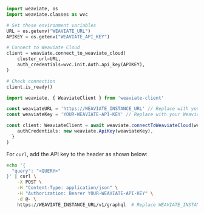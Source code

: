 
<Tabs groupId="languages">
<TabItem value="py" label="Python">

```python
import weaviate, os
import weaviate.classes as wvc

# Set these environment variables
URL = os.getenv("WEAVIATE_URL")
APIKEY = os.getenv("WEAVIATE_API_KEY")

# Connect to Weaviate Cloud
client = weaviate.connect_to_weaviate_cloud(
    cluster_url=URL,
    auth_credentials=wvc.init.Auth.api_key(APIKEY),
)

# Check connection
client.is_ready()
```

</TabItem>
<TabItem value="js" label="JS/TS">

```ts
import weaviate, { WeaviateClient } from 'weaviate-client'

const weaviateURL = 'https://WEAVIATE_INSTANCE_URL' // Replace with your Weaviate endpoint
const weaviateKey = 'YOUR-WEAVIATE-API-KEY' // Replace with your Weaviate instance API key

const client: WeaviateClient = await weaviate.connectToWeaviateCloud(weaviateURL, {
    authCredentials: new weaviate.ApiKey(weaviateKey),  
  }
)

```

</TabItem>

<TabItem value="curl" label="Curl">

For `curl`, add the API key to the header as shown below:
<br/>

```bash
echo '{
  "query": "<QUERY>"
}' | curl \
    -X POST \
    -H "Content-Type: application/json" \
    -H "Authorization: Bearer YOUR-WEAVIATE-API-KEY" \
    -d @- \
    https://WEAVIATE_INSTANCE_URL/v1/graphql  # Replace WEAVIATE_INSTANCE_URL with your instance URL
```

</TabItem>
</Tabs>

